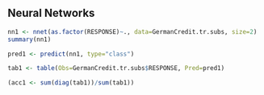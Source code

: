 ## Neural Networks

```r
nn1 <- nnet(as.factor(RESPONSE)~., data=GermanCredit.tr.subs, size=2)
summary(nn1)

pred1 <- predict(nn1, type="class")

tab1 <- table(Obs=GermanCredit.tr.subs$RESPONSE, Pred=pred1)

(acc1 <- sum(diag(tab1))/sum(tab1))
```

